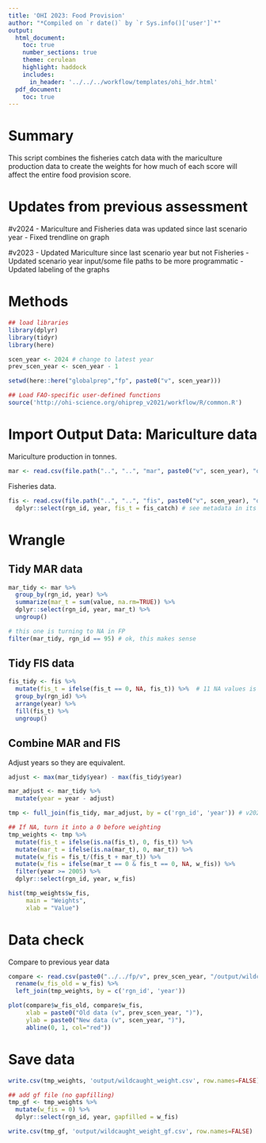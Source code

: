 ```yaml
---
title: 'OHI 2023: Food Provision'
author: "*Compiled on `r date()` by `r Sys.info()['user']`*"
output: 
  html_document:
    toc: true
    number_sections: true
    theme: cerulean
    highlight: haddock
    includes: 
      in_header: '../../../workflow/templates/ohi_hdr.html'
  pdf_document:
    toc: true
---
```


# Summary

This script combines the fisheries catch data with the mariculture production data to create the weights for how much of each score will affect the entire food provision score. 

# Updates from previous assessment
#v2024
- Mariculture and Fisheries data was updated since last scenario year
- Fixed trendline on graph

#v2023
- Updated Mariculture since last scenario year but not Fisheries
- Updated scenario year input/some file paths to be more programmatic
- Updated labeling of the graphs

# Methods

```r
## load libraries
library(dplyr)
library(tidyr)
library(here)

scen_year <- 2024 # change to latest year
prev_scen_year <- scen_year - 1

setwd(here::here("globalprep","fp", paste0("v", scen_year)))

## Load FAO-specific user-defined functions
source('http://ohi-science.org/ohiprep_v2021/workflow/R/common.R')
```


# Import Output Data: Mariculture data

Mariculture production in tonnes.
```r
mar <- read.csv(file.path("..", "..", "mar", paste0("v", scen_year), "output", "MAR_FP_data.csv")) # see metadata in its prep
```

Fisheries data.
```r
fis <- read.csv(file.path("..", "..", "fis", paste0("v", scen_year), "output", "FP_fis_catch.csv")) %>%
  dplyr::select(rgn_id, year, fis_t = fis_catch) # see metadata in its prep
```

# Wrangle 

## Tidy MAR data
```r
mar_tidy <- mar %>%
  group_by(rgn_id, year) %>%
  summarize(mar_t = sum(value, na.rm=TRUE)) %>%
  dplyr::select(rgn_id, year, mar_t) %>%
  ungroup()

# this one is turning to NA in FP
filter(mar_tidy, rgn_id == 95) # ok, this makes sense
```

## Tidy FIS data

```r
fis_tidy <- fis %>%
  mutate(fis_t = ifelse(fis_t == 0, NA, fis_t)) %>%  # 11 NA values is correct (there were 0 in v2023)
  group_by(rgn_id) %>%
  arrange(year) %>%
  fill(fis_t) %>% 
  ungroup()
```

## Combine MAR and FIS

Adjust years so they are equivalent.
```r
adjust <- max(mar_tidy$year) - max(fis_tidy$year)

mar_adjust <- mar_tidy %>%
  mutate(year = year - adjust)

tmp <- full_join(fis_tidy, mar_adjust, by = c('rgn_id', 'year')) # v2023: removed all = TRUE because was not a valid argument, did not see an equivalent

## If NA, turn it into a 0 before weighting
tmp_weights <- tmp %>%
  mutate(fis_t = ifelse(is.na(fis_t), 0, fis_t)) %>%
  mutate(mar_t = ifelse(is.na(mar_t), 0, mar_t)) %>%
  mutate(w_fis = fis_t/(fis_t + mar_t)) %>%
  mutate(w_fis = ifelse(mar_t == 0 & fis_t == 0, NA, w_fis)) %>%
  filter(year >= 2005) %>%
  dplyr::select(rgn_id, year, w_fis) 

hist(tmp_weights$w_fis,
     main = "Weights",
     xlab = "Value")
```

# Data check

Compare to previous year data
```r
compare <- read.csv(paste0("../../fp/v", prev_scen_year, "/output/wildcaught_weight.csv")) %>%
  rename(w_fis_old = w_fis) %>%
  left_join(tmp_weights, by = c('rgn_id', 'year'))

plot(compare$w_fis_old, compare$w_fis,
     xlab = paste0("Old data (v", prev_scen_year, ")"),
     ylab = paste0("New data (v", scen_year, ")"),
     abline(0, 1, col="red"))
```

# Save data

```r
write.csv(tmp_weights, 'output/wildcaught_weight.csv', row.names=FALSE)

## add gf file (no gapfilling)
tmp_gf <- tmp_weights %>%
  mutate(w_fis = 0) %>%
  dplyr::select(rgn_id, year, gapfilled = w_fis)

write.csv(tmp_gf, 'output/wildcaught_weight_gf.csv', row.names=FALSE)
```

